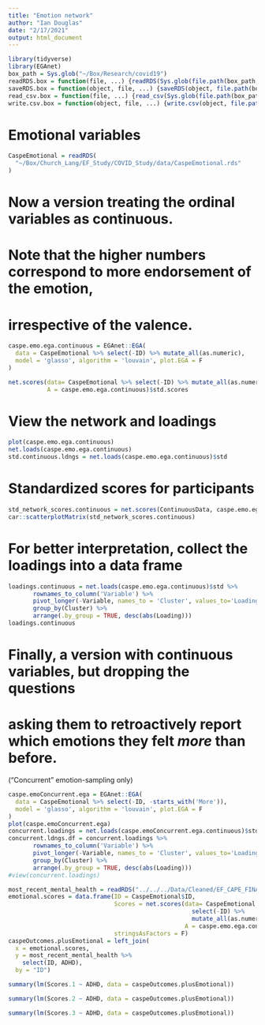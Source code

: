 ```yaml
---
title: "Emotion network"
author: "Ian Douglas"
date: "2/17/2021"
output: html_document
---
```

```r
library(tidyverse)
library(EGAnet)
box_path = Sys.glob("~/Box/Research/covid19")
readRDS.box = function(file, ...) {readRDS(Sys.glob(file.path(box_path, file)), ...)}
saveRDS.box = function(object, file, ...) {saveRDS(object, file.path(box_path, file), ...)}
read_csv.box = function(file, ...) {read_csv(Sys.glob(file.path(box_path, file)), ...)}
write.csv.box = function(object, file, ...) {write.csv(object, file.path(box_path, file), ...)}
```

# Emotional variables
```r
CaspeEmotional = readRDS(
  "~/Box/Church_Lang/EF_Study/COVID_Study/data/CaspeEmotional.rds"
)
```

# Now a version treating the ordinal variables as continuous.
# Note that the higher numbers correspond to more endorsement of the emotion,
# irrespective of the valence.
```r
caspe.emo.ega.continuous = EGAnet::EGA(
  data = CaspeEmotional %>% select(-ID) %>% mutate_all(as.numeric),
  model = 'glasso', algorithm = 'louvain', plot.EGA = F
)
```
```r
net.scores(data= CaspeEmotional %>% select(-ID) %>% mutate_all(as.numeric),
           A = caspe.emo.ega.continuous)$std.scores
```

# View the network and loadings
```r
plot(caspe.emo.ega.continuous)
net.loads(caspe.emo.ega.continuous)
std.continuous.ldngs = net.loads(caspe.emo.ega.continuous)$std
```
# Standardized scores for participants
```r
std_network_scores.continuous = net.scores(ContinuousData, caspe.emo.ega.continuous)$std.scores
car::scatterplotMatrix(std_network_scores.continuous)
```

# For better interpretation, collect the loadings into a data frame
```r
loadings.continuous = net.loads(caspe.emo.ega.continuous)$std %>%
       rownames_to_column('Variable') %>%
       pivot_longer(-Variable, names_to = 'Cluster', values_to='Loading') %>%
       group_by(Cluster) %>%
       arrange(.by_group = TRUE, desc(abs(Loading)))
loadings.continuous
```



# Finally, a version with continuous variables, but dropping the questions
# asking them to retroactively report which emotions they felt *more* than before.
("Concurrent" emotion-sampling only)
```r
caspe.emoConcurrent.ega = EGAnet::EGA(
  data = CaspeEmotional %>% select(-ID, -starts_with('More')),
  model = 'glasso', algorithm = 'louvain', plot.EGA = F
)
plot(caspe.emoConcurrent.ega)
concurrent.loadings = net.loads(caspe.emoConcurrent.ega.continuous)$std
concurrent.ldngs.df = concurrent.loadings %>%
       rownames_to_column('Variable') %>%
       pivot_longer(-Variable, names_to = 'Cluster', values_to='Loading') %>%
       group_by(Cluster) %>%
       arrange(.by_group = TRUE, desc(abs(Loading)))
#view(concurrent.loadings)
```


```r
most_recent_mental_health = readRDS("../../../Data/Cleaned/EF_CAPE_FINAL.rds")
emotional.scores = data.frame(ID = CaspeEmotional$ID, 
                              Scores = net.scores(data= CaspeEmotional %>% 
                                                    select(-ID) %>% 
                                                    mutate_all(as.numeric),
                                                  A = caspe.emo.ega.continuous)$std.scores,
                              stringsAsFactors = F)
caspeOutcomes.plusEmotional = left_join(
  x = emotional.scores, 
  y = most_recent_mental_health %>%
    select(ID, ADHD),
  by = "ID")
```


```r
summary(lm(Scores.1 ~ ADHD, data = caspeOutcomes.plusEmotional))
```

```r
summary(lm(Scores.2 ~ ADHD, data = caspeOutcomes.plusEmotional))
```

```r
summary(lm(Scores.3 ~ ADHD, data = caspeOutcomes.plusEmotional))
```



